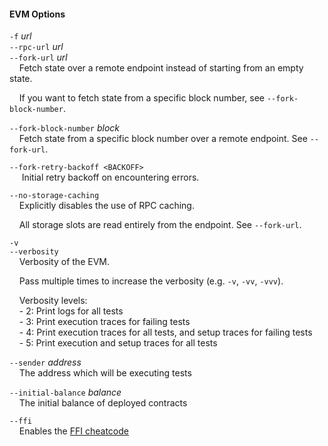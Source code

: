 #### EVM Options

`-f` *url*  
`--rpc-url` *url*  
`--fork-url` *url*  
&nbsp;&nbsp;&nbsp;&nbsp;Fetch state over a remote endpoint instead of starting from an empty state.

&nbsp;&nbsp;&nbsp;&nbsp;If you want to fetch state from a specific block number, see
`--fork-block-number`.

`--fork-block-number` *block*  
&nbsp;&nbsp;&nbsp;&nbsp;Fetch state from a specific block number over a remote endpoint. See `--fork-url`.

`--fork-retry-backoff <BACKOFF>`  
&nbsp;&nbsp;&nbsp;&nbsp; Initial retry backoff on encountering errors.

`--no-storage-caching`  
&nbsp;&nbsp;&nbsp;&nbsp;Explicitly disables the use of RPC caching.

&nbsp;&nbsp;&nbsp;&nbsp;All storage slots are read entirely from the endpoint. See `--fork-url`.

`-v`  
`--verbosity`  
&nbsp;&nbsp;&nbsp;&nbsp;Verbosity of the EVM.

&nbsp;&nbsp;&nbsp;&nbsp;Pass multiple times to increase the verbosity (e.g. `-v`, `-vv`, `-vvv`).

&nbsp;&nbsp;&nbsp;&nbsp;Verbosity levels:  
&nbsp;&nbsp;&nbsp;&nbsp;- 2: Print logs for all tests  
&nbsp;&nbsp;&nbsp;&nbsp;- 3: Print execution traces for failing tests  
&nbsp;&nbsp;&nbsp;&nbsp;- 4: Print execution traces for all tests, and setup traces for failing tests  
&nbsp;&nbsp;&nbsp;&nbsp;- 5: Print execution and setup traces for all tests

`--sender` *address*  
&nbsp;&nbsp;&nbsp;&nbsp;The address which will be executing tests

`--initial-balance` *balance*  
&nbsp;&nbsp;&nbsp;&nbsp;The initial balance of deployed contracts

`--ffi`  
&nbsp;&nbsp;&nbsp;&nbsp;Enables the [FFI cheatcode][ffi-cheatcode]

[ffi-cheatcode]: ../../cheatcodes/ffi.md
